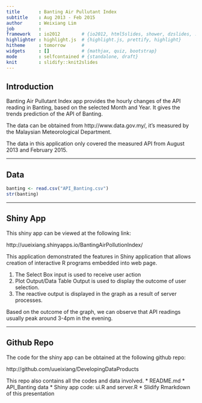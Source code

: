 ```yaml
---
title       : Banting Air Pullutant Index
subtitle    : Aug 2013 - Feb 2015
author      : Weixiang Lim
job         : 
framework   : io2012        # {io2012, html5slides, shower, dzslides, ...}
highlighter : highlight.js  # {highlight.js, prettify, highlight}
hitheme     : tomorrow      # 
widgets     : []            # {mathjax, quiz, bootstrap}
mode        : selfcontained # {standalone, draft}
knit        : slidify::knit2slides
---
```


## Introduction
Banting Air Pullutant Index app provides the hourly changes of the API reading in Banting, based on the selected Month and Year. It gives the trends prediction of the API of Banting. 

The data can be obtained from http://www.data.gov.my/, it's measured by the Malaysian Meteorological Department.

The data in this application only covered the measured API from August 2013 and February 2015.

---

## Data
```r
banting <- read.csv("API_Banting.csv")
str(banting)
```

---

## Shiny App
This shiny app can be viewed at the following link:

http://uueixiang.shinyapps.io/BantingAirPollutionIndex/

This application demonstrated the features in Shiny application that allows creation of interactive R programs embedded into web page.

1. The Select Box input is used to receive user action
2. Plot Output/Data Table Output is used to display the outcome of user selection.
3. The reactive output is displayed in the graph as a result of server processes.

Based on the outcome of the graph, we can observe that API readings usually peak around 3-4pm in the evening.

---

## Github Repo

The code for the shiny app can be obtained at the following github repo: 

http://github.com/uueixiang/DevelopingDataProducts

This repo also contains all the codes and data involved.
* README.md
* API_Banting data
* Shiny app code: ui.R and server.R
* Slidify Rmarkdown of this presentation


